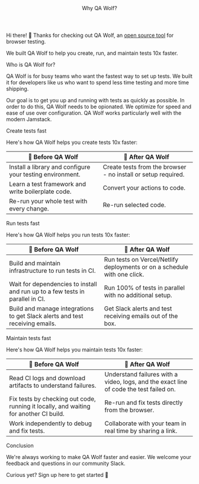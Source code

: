 

<Layout>

<Header>Why QA Wolf?</Header>

Hi there! 👋 Thanks for checking out QA Wolf, an <a href="https://github.com/qawolf/qawolf" target="_blank">open source tool</a> for browser testing. 

We built QA Wolf to help you create, run, and maintain tests 10x faster.

<SubHeader>Who is QA Wolf for?</SubHeader>

QA Wolf is for busy teams who want the fastest way to set up tests. We built it for developers like us who want to spend less time testing and more time shipping.

Our goal is to get you up and running with tests as quickly as possible. In order to do this, QA Wolf needs to be opionated. We optimize for speed and ease of use over configuration. QA Wolf works particularly well with the modern Jamstack.



<SubHeader>Create tests fast</SubHeader>

Here's how QA Wolf helps you create tests 10x faster:

| 🐢 Before QA Wolf                                                                     | 🐺 After QA Wolf                                                                                                                                                                              |
| ------------------------------------------------------------------------------------- | --------------------------------------------------------------------------------------------------------------------------------------------------------------------------------------- |
| Install a library and configure your testing environment.                             | Create tests from the browser - no install or setup required.                                                                                                                           |
| Learn a test framework and write boilerplate code.                                    | Convert your actions to code.                                                                                                                                |
| Re-run your whole test with every change.                                             | Re-run selected code.                  |


<SubHeader>Run tests fast</SubHeader>

Here's how QA Wolf helps you run tests 10x faster:

| 🐢 Before QA Wolf                                                                     | 🐺 After QA Wolf                                                                                                                                                                              |
| ------------------------------------------------------------------------------------- | --------------------------------------------------------------------------------------------------------------------------------------------------------------------------------------- |
| Build and maintain infrastructure to run tests in CI.                                 | Run tests on <ExternalLink href="https://vercel.com">Vercel</ExternalLink>/<ExternalLink href="https://netlify.com">Netlify</ExternalLink> deployments or on a schedule with one click. |
| Wait for dependencies to install and run up to a few tests in parallel in CI.         | Run 100% of tests in parallel with no additional setup.                                                                                                                                 |
| Build and manage integrations to get Slack alerts and test receiving emails.          | Get Slack alerts and test receiving emails out of the box.                                                                                                                              |

<SubHeader>Maintain tests fast</SubHeader>

Here's how QA Wolf helps you maintain tests 10x faster:

| 🐢 Before QA Wolf                                                                     | 🐺 After QA Wolf                                                                                                                                                                              |
| ------------------------------------------------------------------------------------- | --------------------------------------------------------------------------------------------------------------------------------------------------------------------------------------- |
| Read CI logs and download artifacts to understand failures. | Understand failures with a video, logs, and the exact line of code the test failed on.                                                                                                                         |
| Fix tests by checking out code, running it locally, and waiting for another CI build. | Re-run and fix tests directly from the browser.                                                                                                                                 |
| Work independently to debug and fix tests.         | Collaborate with your team in real time by sharing a link.                                                                                                                             |

<SubHeader>Conclusion</SubHeader>

We're always working to make QA Wolf faster and easier. We welcome your feedback and questions in <ExternalLink href="https://slack.qawolf.com">our community Slack</ExternalLink>.

Curious yet? <Link href="/sign-up">Sign up here</Link> to get started 🐺

</Layout>
